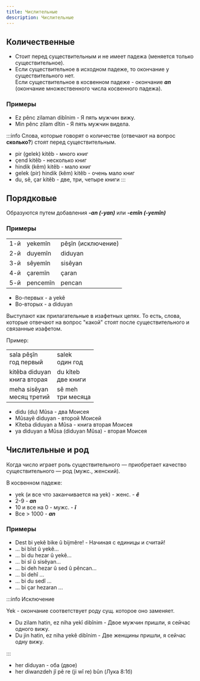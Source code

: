 ```yaml
---
title: Числительные
description: Числительные
---
```


## Количественные

- Стоит перед существительным и не имеет падежа (меняется только существительное).
- Если существительное в исходном падеже, то окончание у существительного нет.<br/>Если существительное в косвенном падеже - окончание **_an_** (окончание множественного числа косвенного падежа).

### Примеры

- Ez pênc zilaman dibînim - Я пять мужчин вижу.
- Min pênc zilam dîtin - Я пять мужчин видела.

:::info
Слова, которые говорят о количестве (отвечают на вопрос **сколько?**) стоят перед существительным.

- pir (gelek) kitêb - много книг
- çend kitêb - несколько книг
- hindik (kêm) kitêb - мало книг
- gelek (pir) hindik (kêm) kitêb - очень мало книг
- du, sê, çar kitêb - две, три, четыре книги
:::

## Порядковые

Образуются путем добавления **_-an (-yan)_** или **_-emîn (-yemîn)_**

### Примеры

|     |          |                    |
| --- | -------- | ------------------ |
| 1-й | yekemîn  | pêşîn (исключение) |
| 2-й | duyemîn  | diduyan            |
| 3-й | sêyemîn  | sisêyan            |
| 4-й | çaremîn  | çaran              |
| 5-й | pencemîn | pencan             |

- Во-первых - a yekê
- Во-вторых - a diduyan

Выступают как прилагательные в изафетных цепях. То есть, слова, которые отвечают на вопрос "какой" стоят после существительного и связанные изафетом.

Пример:

|                                 |                        |
| ------------------------------- | ---------------------- |
| sala pêşîn<br/>год первый       | salek<br/>один год     |
| kitêba diduyan<br/>книга вторая | du kîteb<br/>две книги |
| meha sisêyan<br/>месяц третий   | sê meh<br/>три месяца  |

- didu (du) Mûsa - два Моисея
- Mûsayê diduyan - второй Моисей
- Kîteba diduyan a Mûsa - книга вторая Моисея
- ya diduyan a Mûsa (diduyan Mûsa) - вторая Моисея

## Числительные и род

Когда число играет роль существительного — приобретает качество существительного — род (мужс., женский).

В косвенном падеже:

- yek (и все что заканчивается на yek) - женс. - **_ê_**
- 2-9 - **_an_**
- 10 и все на 0 - мужс. - **_î_**
- Все > 1000 - **_an_**

### Примеры

- Dest bi yekê bike û bijmêre! - Начиная с единицы и считай!
- ... bi bîst û yekê...
- ... bi du hezar û yekê...
- ... bi sî û sisêyan...
- ... bi deh hezar û sed û pêncan...
- ... bi dehî ...
- ... bi du sedî ...
- ... bi çar hezaran ...

:::info Исключение

Yek - окончание соответствует роду сущ. которое оно заменяет.

- Du zilam hatin, ez niha yekî dibînim - Двое мужчин пришли, я сейчас одного вижу.
- Du jin hatin, ez niha yekê dibînim - Две женщины пришли, я сейчас одну вижу.

:::

* her diduyan - оба (двое)
* her diwanzdeh jî pê re (ji wî re) bûn (Лука 8:1б)
